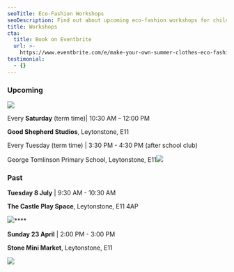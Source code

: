 ```yaml
---
seoTitle: Eco-Fashion Workshops
seoDescription: Find out about upcoming eco-fashion workshops for children in East London.
title: Workshops
cta:
  title: Book on Eventbrite
  url: >-
    https://www.eventbrite.com/e/make-your-own-summer-clothes-eco-fashion-kids-workshop-tickets-1309797572799
testimonial:
  - {}
---
```


### Upcoming

![](</good shepherd studios workshop.png>)

Every **Saturday** (term time)| 10:30 AM – 12:00 PM

**Good Shepherd Studios**, Leytonstone, E11

<ButtonComponent label="More info" url="https://wemakekidsclub.com/news/ecofashion-kids-workshops-leytonstone" />

Every Tuesday (term time) | 3:30 PM - 4:30 PM (after school club)

George Tomlinson Primary School, Leytonstone, E11![](</george tomlinson after school club.png>)

### Past

**Tuesday 8 July** | 9:30 AM - 10:30 AM

**The Castle Play Space**, Leytonstone, E11 4AP

![](</the castle play space workshop.png>)****

**Sunday 23 April** | 2:00 PM - 3:00 PM

**Stone Mini Market**, Leytonstone, E11

![](</stone mini market workshop.png>)

